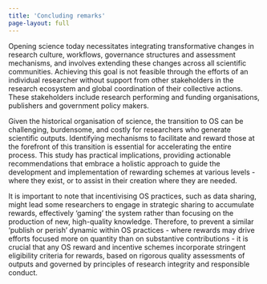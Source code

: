 ```yaml
---
title: 'Concluding remarks'
page-layout: full
---
```


Opening science today necessitates integrating transformative changes in research culture, workflows, governance structures and assessment mechanisms, and involves extending these changes across all scientific communities. Achieving this goal is not feasible through the efforts of an individual researcher without support from other stakeholders in the research ecosystem and global coordination of their collective actions. These stakeholders include research performing and funding organisations, publishers and government policy makers.  

Given the historical organisation of science, the transition to OS can be challenging, burdensome, and costly for researchers who generate scientific outputs. Identifying mechanisms to facilitate and reward those at the forefront of this transition is essential for accelerating the entire process. This study has practical implications, providing actionable recommendations that embrace a holistic approach to guide the development and implementation of rewarding schemes at various levels - where they exist, or to assist in their creation where they are needed.  

It is important to note that incentivising OS practices, such as data sharing, might lead some researchers to engage in strategic sharing to accumulate rewards, effectively 'gaming' the system rather than focusing on the production of new, high-quality knowledge. Therefore, to prevent a similar ‘publish or perish’ dynamic within OS practices - where rewards may drive efforts focused more on quantity than on substantive contributions - it is crucial that any OS reward and incentive schemes incorporate stringent eligibility criteria for rewards, based on rigorous quality assessments of outputs and  governed by principles of research integrity and responsible conduct.  
